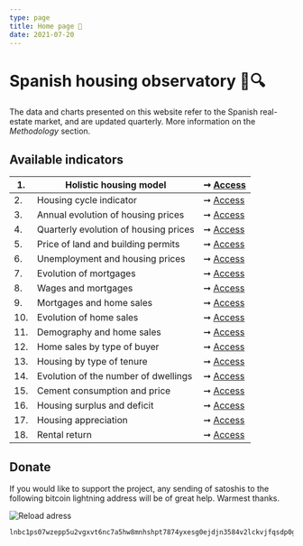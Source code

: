 ```yaml
---
type: page
title: Home page 🔬
date: 2021-07-20
---
```



# Spanish housing observatory 🏡🔍

The data and charts presented on this website refer to the Spanish real-estate market, and are updated quarterly. More information on the _Methodology_ section.

## Available indicators

| 1. | Holistic housing model | ➞ [Access](https://catalanhousing.xyz/posts/six) |
| -- | ------------------------------- | --- |
| 2. | Housing cycle indicator | ➞ [Access](posts/rainbow) |
| 3. | Annual evolution of housing prices | ➞ [Access](https://catalanhousing.xyz/posts/price) |
| 4. | Quarterly evolution of housing prices | ➞ [Access](https://catalanhousing.xyz/posts/pricequarter) |
| 5. | Price of land and building permits | ➞ [Access](https://catalanhousing.xyz/posts/permits) |
| 6. | Unemployment and housing prices | ➞ [Access](https://catalanhousing.xyz/posts/labor) |
| 7. | Evolution of mortgages | ➞ [Access](https://catalanhousing.xyz/posts/credit) |
| 8. | Wages and mortgages | ➞ [Access](https://catalanhousing.xyz/posts/wages) |
| 9. | Mortgages and home sales | ➞ [Access](https://catalanhousing.xyz/posts/ratioms) |
| 10. | Evolution of home sales | ➞ [Access](https://catalanhousing.xyz/posts/volume) |
| 11. | Demography and home sales | ➞ [Access](https://catalanhousing.xyz/posts/demography) |
| 12. | Home sales by type of buyer | ➞ [Access](https://catalanhousing.xyz/posts/buyers) |
| 13. | Housing by type of tenure | ➞ [Access](https://catalanhousing.xyz/posts/tenure) |
| 14. | Evolution of the number of dwellings | ➞ [Access](https://catalanhousing.xyz/posts/stock) |
| 15. | Cement consumption and price | ➞ [Access](https://catalanhousing.xyz/posts/cement) |
| 16. | Housing surplus and deficit | ➞ [Access](https://catalanhousing.xyz/posts/balance) |
| 17. | Housing appreciation | ➞ [Access](https://catalanhousing.xyz/posts/appreciation) |
| 18. | Rental return | ➞ [Access](https://catalanhousing.xyz/posts/rent) |

## Donate

If you would like to support the project, any sending of satoshis to the following bitcoin lightning address will be of great help. Warmest thanks.

<Image
  src="/images/qrdonacions.png"
  alt="Reload adress"
  width={771}
  height={249}
  priority
  className="next-image"
/>

```
lnbc1ps07wzepp5u2vgxvt6nc7a5hw8mnhshpt7874yxesg0ejdjn3584v2lckvjfqsdp0g3hkuctrd9hjqnmzwdjhyanpw3hhy6fqfpsky6t5v96xwegxqyjw5q9qtzqqqqqq9qsqsp5pft9elfnv57hgr8nkk7s7ng9zsrqauczgxfxxjhdn30cv69avlysrzjqwryaup9lh50kkranzgcdnn2fgvx390wgj5jd07rwr3vxeje0glcllejaafcm7ya5sqqqqlgqqqqqeqqjqx6yd5jr709dpxkt33xgr9a4t4d9phtrk4slkznp2atm76hfuk8tqk3jwm4dy3hpzu26596j5yxt93lre0tstdywvgrusgfuepy56yxgqc0nt05
```
